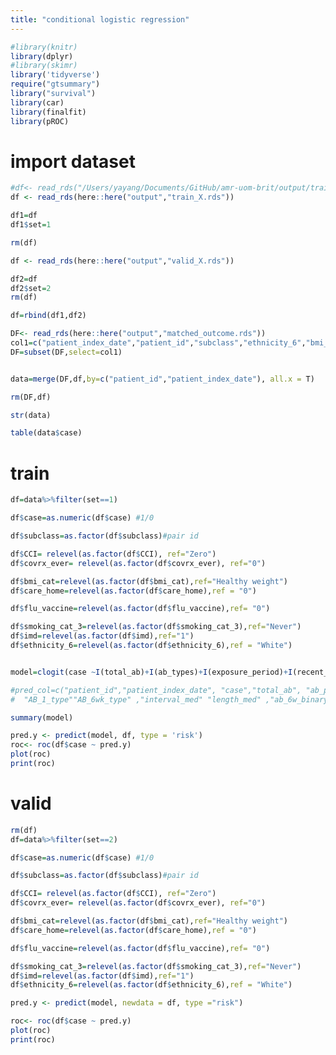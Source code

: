 ```yaml
---
title: "conditional logistic regression"
---
```


```r
#library(knitr)
library(dplyr)
#library(skimr)
library('tidyverse')
require("gtsummary")
library("survival")
library(car)
library(finalfit)
library(pROC)
```

# import dataset
```r
#df<- read_rds("/Users/yayang/Documents/GitHub/amr-uom-brit/output/train_X.rds")
df <- read_rds(here::here("output","train_X.rds"))

df1=df
df1$set=1

rm(df)

df <- read_rds(here::here("output","valid_X.rds"))

df2=df
df2$set=2
rm(df)

df=rbind(df1,df2)
```

```r
DF<- read_rds(here::here("output","matched_outcome.rds"))
col1=c("patient_index_date","patient_id","subclass","ethnicity_6","bmi_cat","CCI","smoking_cat_3","imd","care_home","covrx_ever","flu_vaccine")
DF=subset(DF,select=col1)


data=merge(DF,df,by=c("patient_id","patient_index_date"), all.x = T)

rm(DF,df)

str(data)

table(data$case)
```


# train
```r
df=data%>%filter(set==1)

df$case=as.numeric(df$case) #1/0

df$subclass=as.factor(df$subclass)#pair id

df$CCI= relevel(as.factor(df$CCI), ref="Zero")
df$covrx_ever= relevel(as.factor(df$covrx_ever), ref="0")

df$bmi_cat=relevel(as.factor(df$bmi_cat),ref="Healthy weight")
df$care_home=relevel(as.factor(df$care_home),ref = "0")

df$flu_vaccine=relevel(as.factor(df$flu_vaccine),ref= "0")

df$smoking_cat_3=relevel(as.factor(df$smoking_cat_3),ref="Never")
df$imd=relevel(as.factor(df$imd),ref="1")
df$ethnicity_6=relevel(as.factor(df$ethnicity_6),ref = "White")


model=clogit(case ~I(total_ab)+I(ab_types)+I(exposure_period)+I(recent_ab_days)+I(broad_prop)+I(interval_mean) +I(interval_CV)+I(length_mean)+I(length_CV)+I(prescribe_time_0)+ CCI + covrx_ever + bmi_cat + care_home + flu_vaccine + smoking_cat_3 + imd+ ethnicity_6 + strata(subclass),df) 

#pred_col=c("patient_id","patient_index_date", "case","total_ab", "ab_prescriptions","ab_types","prescribe_times","exposure_period"  ,"recent_ab_days", "broad_prop" ,"broad_ab_prescriptions",  "interval_mean" , "interval_sd" , "interval_CV","length_mean", "length_sd", "length_CV", "prescribe_time_0","prescribe_time_1","prescribe_time_2","prescribe_time_3",col)
#  "AB_1_type""AB_6wk_type" ,"interval_med" "length_med" ,"ab_6w_binary" , "AB_6wk"

summary(model)

pred.y <- predict(model, df, type = 'risk')
roc<- roc(df$case ~ pred.y)
plot(roc)
print(roc)
```


# valid
```r
rm(df)
df=data%>%filter(set==2)

df$case=as.numeric(df$case) #1/0

df$subclass=as.factor(df$subclass)#pair id

df$CCI= relevel(as.factor(df$CCI), ref="Zero")
df$covrx_ever= relevel(as.factor(df$covrx_ever), ref="0")

df$bmi_cat=relevel(as.factor(df$bmi_cat),ref="Healthy weight")
df$care_home=relevel(as.factor(df$care_home),ref = "0")

df$flu_vaccine=relevel(as.factor(df$flu_vaccine),ref= "0")

df$smoking_cat_3=relevel(as.factor(df$smoking_cat_3),ref="Never")
df$imd=relevel(as.factor(df$imd),ref="1")
df$ethnicity_6=relevel(as.factor(df$ethnicity_6),ref = "White")


```

```r

pred.y <- predict(model, newdata = df, type ="risk")

roc<- roc(df$case ~ pred.y)
plot(roc)
print(roc)
```